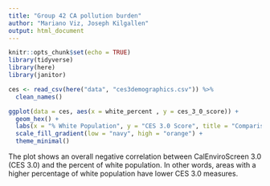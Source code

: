 ```yaml
---
title: "Group 42 CA pollution burden"
author: "Mariano Viz, Joseph Kilgallen"
output: html_document
---
```


```r
knitr::opts_chunk$set(echo = TRUE)
library(tidyverse)
library(here)
library(janitor)
```


```r
ces <- read_csv(here("data", "ces3demographics.csv")) %>% 
  clean_names()
```


```r
ggplot(data = ces, aes(x = white_percent , y = ces_3_0_score)) +
  geom_hex() +
  labs(x = "% White Population", y = "CES 3.0 Score", title = "Comparison of CES 3.0 Score by Percent White Population from the 2010 Census") +
  scale_fill_gradient(low = "navy", high = "orange") +
  theme_minimal()
```

The plot shows an overall negative correlation between CalEnviroScreen 3.0 (CES 3.0) and the percent of white population. In other words, areas with a higher percentage of white population have lower CES 3.0 measures.